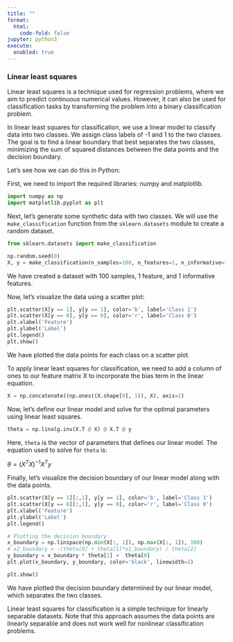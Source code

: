 ```yaml
---
title: ""
format:
  html:
    code-fold: false
jupyter: python3
execute: 
  enabled: true
---
```


### Linear least squares

Linear least squares is a technique used for regression problems, where we aim to predict continuous numerical values. However, it can also be used for classification tasks by transforming the problem into a binary classification problem.

In linear least squares for classification, we use a linear model to classify data into two classes. We assign class labels of -1 and 1 to the two classes. The goal is to find a linear boundary that best separates the two classes, minimizing the sum of squared distances between the data points and the decision boundary.

Let's see how we can do this in Python:

First, we need to import the required libraries: numpy and matplotlib.

```python
import numpy as np
import matplotlib.pyplot as plt
```

Next, let's generate some synthetic data with two classes. We will use the `make_classification` function from the `sklearn.datasets` module to create a random dataset.

```python
from sklearn.datasets import make_classification

np.random.seed(0)
X, y = make_classification(n_samples=100, n_features=1, n_informative=1, n_redundant=0, n_clusters_per_class=1)
```

We have created a dataset with 100 samples, 1 feature, and 1 informative features.

Now, let's visualize the data using a scatter plot:

```python
plt.scatter(X[y == 1], y[y == 1], color='b', label='Class 1')
plt.scatter(X[y == 0], y[y == 0], color='r', label='Class 0')
plt.xlabel('Feature')
plt.ylabel('Label')
plt.legend()
plt.show()
```

We have plotted the data points for each class on a scatter plot.

To apply linear least squares for classification, we need to add a column of ones to our feature matrix X to incorporate the bias term in the linear equation.

```python
X = np.concatenate((np.ones((X.shape[0], 1)), X), axis=1)
```

Now, let's define our linear model and solve for the optimal parameters using linear least squares.

```python
theta = np.linalg.inv(X.T @ X) @ X.T @ y
```

Here, `theta` is the vector of parameters that defines our linear model. The equation used to solve for `theta` is:


$\theta = (X^T X)^{-1} X^T y$

Finally, let's visualize the decision boundary of our linear model along with the data points.

```python
plt.scatter(X[y == 1][:,1], y[y == 1], color='b', label='Class 1')
plt.scatter(X[y == 0][:,1], y[y == 0], color='r', label='Class 0')
plt.xlabel('Feature')
plt.ylabel('Label')
plt.legend()

# Plotting the decision boundary
x_boundary = np.linspace(np.min(X[:, 1]), np.max(X[:, 1]), 100)
# x2_boundary = -(theta[0] + theta[1]*x1_boundary) / theta[2]
y_boundary = x_boundary * theta[1] +  theta[0]
plt.plot(x_boundary, y_boundary, color='black', linewidth=2)

plt.show()
```



We have plotted the decision boundary determined by our linear model, which separates the two classes.

Linear least squares for classification is a simple technique for linearly separable datasets. Note that this approach assumes the data points are linearly separable and does not work well for nonlinear classification problems.